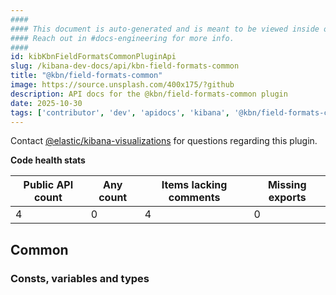 ```yaml
---
####
#### This document is auto-generated and is meant to be viewed inside our experimental, new docs system.
#### Reach out in #docs-engineering for more info.
####
id: kibKbnFieldFormatsCommonPluginApi
slug: /kibana-dev-docs/api/kbn-field-formats-common
title: "@kbn/field-formats-common"
image: https://source.unsplash.com/400x175/?github
description: API docs for the @kbn/field-formats-common plugin
date: 2025-10-30
tags: ['contributor', 'dev', 'apidocs', 'kibana', '@kbn/field-formats-common']
---
```




Contact [@elastic/kibana-visualizations](https://github.com/orgs/elastic/teams/kibana-visualizations) for questions regarding this plugin.

**Code health stats**

| Public API count  | Any count | Items lacking comments | Missing exports |
|-------------------|-----------|------------------------|-----------------|
| 4 | 0 | 4 | 0 |

## Common

### Consts, variables and types
<DocDefinitionList data={kbnFieldFormatsCommonObj.common.misc}/>

